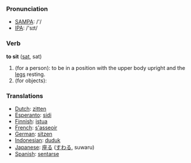 === Pronunciation ===
*[[w:SAMPA|SAMPA]]: /'/
*[[w:IPA|IPA]]: /'sɪt/

=== Verb ===

'''to sit''' ([[sat]], sat)

# (for a person): to be in a position with the upper body upright and the [[leg]]s resting.
# (for objects): 

=== Translations ===
*[[Dutch]]: [[zitten]]
*[[Esperanto]]: [[sidi]]
*[[Finnish]]: [[istua]]
*[[French]]: [[s'asseoir]]
*[[German]]: [[sitzen]]
*[[Indonesian]]: [[duduk]]
*[[Japanese]]: [[座る]] ([[すわる]], suwaru)
*[[Spanish]]: [[sentarse]]